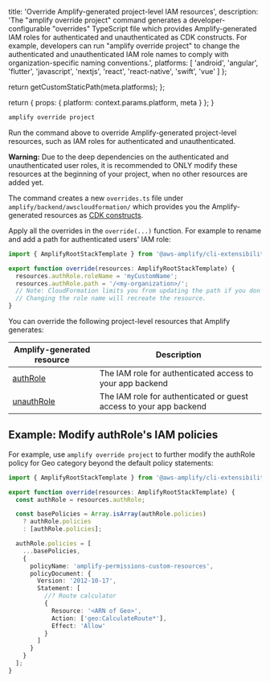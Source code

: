 
  title: 'Override Amplify-generated project-level IAM resources',
  description: 'The "amplify override project" command generates a developer-configurable "overrides" TypeScript file which provides Amplify-generated IAM roles for authenticated and unauthenticated as CDK constructs. For example, developers can run "amplify override project" to change the authenticated and unauthenticated IAM role names to comply with organization-specific naming conventions.',
  platforms: [
    'android',
    'angular',
    'flutter',
    'javascript',
    'nextjs',
    'react',
    'react-native',
    'swift',
    'vue'
  ]
};

  return getCustomStaticPath(meta.platforms);
};

  return {
    props: {
      platform: context.params.platform,
      meta
    }
  };
}

```bash
amplify override project
```

Run the command above to override Amplify-generated project-level resources, such as IAM roles for authenticated and unauthenticated.

<Callout warning>

**Warning:** Due to the deep dependencies on the authenticated and unauthenticated user roles, it is recommended to ONLY modify these resources at the beginning of your project, when no other resources are added yet.

</Callout>

The command creates a new `overrides.ts` file under `amplify/backend/awscloudformation/` which provides you the Amplify-generated resources as [CDK constructs](https://docs.aws.amazon.com/cdk/latest/guide/home.html).

Apply all the overrides in the `override(...)` function. For example to rename and add a path for authenticated users' IAM role:

```ts
import { AmplifyRootStackTemplate } from '@aws-amplify/cli-extensibility-helper';

export function override(resources: AmplifyRootStackTemplate) {
  resources.authRole.roleName = 'myCustomName';
  resources.authRole.path = '/<my-organization>/';
  // Note: CloudFormation limits you from updating the path if you don't recreate the resource.
  // Changing the role name will recreate the resource.
}
```

You can override the following project-level resources that Amplify generates:

| Amplify-generated resource | Description |
| --- | --- |
| [authRole](https://docs.aws.amazon.com/AWSCloudFormation/latest/UserGuide/aws-resource-iam-role.html) | The IAM role for authenticated access to your app backend |
| [unauthRole](https://docs.aws.amazon.com/AWSCloudFormation/latest/UserGuide/aws-resource-iam-role.html) | The IAM role for authenticated or guest access to your app backend |

## Example: Modify authRole's IAM policies

For example, use `amplify override project` to further modify the authRole policy for Geo category beyond the default policy statements:

```ts
import { AmplifyRootStackTemplate } from '@aws-amplify/cli-extensibility-helper';

export function override(resources: AmplifyRootStackTemplate) {
  const authRole = resources.authRole;

  const basePolicies = Array.isArray(authRole.policies)
    ? authRole.policies
    : [authRole.policies];

  authRole.policies = [
    ...basePolicies,
    {
      policyName: 'amplify-permissions-custom-resources',
      policyDocument: {
        Version: '2012-10-17',
        Statement: [
          //? Route calculator
          {
            Resource: '<ARN of Geo>',
            Action: ['geo:CalculateRoute*'],
            Effect: 'Allow'
          }
        ]
      }
    }
  ];
}
```
